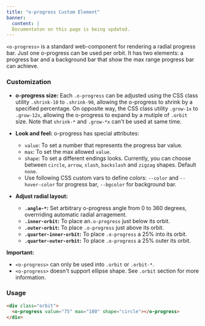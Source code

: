 ```yaml
---
title: "o-progress Custom Element"
banner: 
  content: |
  Documentaton on this page is being updated.
---
```



`<o-progress>` is a standard web-component for rendering a radial progress bar. Just one o-progress can be used per orbit.
It has two elements: a progress bar and a background bar that show the max range progress bar can achieve.

### Customization
  
- **o-progress size:** Each `.o-progress` can be adjusted using the CSS class utility `.shrink-10` to `.shrink-90`, allowing the o-progress to shrink by a specified percentage. On opposite way, the CSS class utility `.grow-1x` to `.grow-12x`, allowing the o-progress to expand by a mutiple of `.orbit` size. Note that `shrink-*` and `.grow-*x` can't be used at same time.
  
- **Look and feel:** o-progress has special attributes: 
  - `value`: To set a number that represents the progress bar value.
  - `max`: To set the max allowed `value`.
  - `shape`: To set a different endings looks. Currently, you can choose between `circle`, `arrow`, `slash`, `backslash` and `zigzag` shapes. Default `none`.
  - Use following CSS custom vars to define colors: `--color` and `--hover-color` for progress bar, `--bgcolor` for background bar.

- **Adjust radial layout:**
  - **`.angle-*`:** Set arbitrary o-progress angle from 0 to 360 degrees, overrriding automatic radial arragement.
  - **`.inner-orbit`:** To place an`.o-progress` just below its orbit.
  - **`.outer-orbit`:** To place `.o-progress` just above its orbit.
  - **`.quarter-inner-orbit`:** To place `.o-progress` a 25% into its orbit.
  - **`.quarter-outer-orbit`:** To place `.o-progress` a 25% outer its orbit.
  
**Important:** 
  - `<o-progress>` can only be used into `.orbit` or `.orbit-*`.
  - `<o-progress>` doesn't support ellipse shape. See `.orbit` section for more information.

### Usage

```html
<div class="orbit"> 
  <o-progress value="75" max="100" shape="circle"></o-progress>
</div>
```
